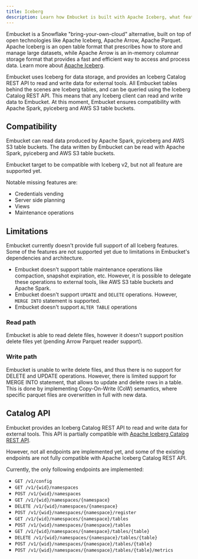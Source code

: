```yaml
---
title: Iceberg
description: Learn how Embucket is built with Apache Iceberg, what features are supported and what are current limitations.
---
```


Embucket is a Snowflake "bring-your-own-cloud" alternative, built on top of open technologies like Apache Iceberg, Apache Arrow, Apache Parquet. Apache Iceberg is an open table format that prescribes how to store and manage large datasets, while Apache Arrow is an in-memory columnar storage format that provides a fast and efficient way to access and process data. Learn more about [Apache Iceberg](https://iceberg.apache.org/).

Embucket uses Iceberg for data storage, and provides an Iceberg Catalog REST API to read and write data for external tools. All Embucket tables behind the scenes are Iceberg tables, and can be queried using the Iceberg Catalog REST API. This means that any Iceberg client can read and write data to Embucket. At this moment, Embucket ensures compatibility with Apache Spark, pyiceberg and AWS S3 table buckets.

## Compatibility

Embucket can read data produced by Apache Spark, pyiceberg and AWS S3 table buckets.
The data written by Embucket can be read with Apache Spark, pyiceberg and AWS S3 table buckets.

Embucket target to be compatible with Iceberg v2, but not all feature are supported yet.

Notable missing features are:

- Credentials vending
- Server side planning
- Views
- Maintenance operations

## Limitations

Embucket currently doesn't provide full support of all Iceberg features. Some of the features are not supported yet due to limitations in Embucket's dependencies and architecture.

- Embucket doesn't support table maintenance operations like compaction, snapshot expiration, etc. However, it is possible to delegate these operations to external tools, like AWS S3 table buckets and Apache Spark.
- Embucket doesn't support `UPDATE` and `DELETE` operations. However, `MERGE INTO` statement is supported.
- Embucket doesn't support `ALTER TABLE` operations

### Read path

Embucket is able to read delete files, however it doesn't support position delete files yet (pending Arrow Parquet reader support).

### Write path

Embucket is unable to write delete files, and thus there is no support for DELETE and UPDATE operations. However, there is limited support for MERGE INTO statement, that allows to update and delete rows in a table. This is done by implementing Copy-On-Write (CoW) semantics, where specific parquet files are overwritten in full with new data.

## Catalog API

Embucket provides an Iceberg Catalog REST API to read and write data for external tools. This API is partially compatible with [Apache Iceberg Catalog REST API](https://iceberg.apache.org/spec/#catalog-rest-api).

However, not all endpoints are implemented yet, and some of the existing endpoints are not fully compatible with Apache Iceberg Catalog REST API.

Currently, the only following endpoints are implemented:

- `GET /v1/config`
- `GET /v1/{wid}/namespaces`
- `POST /v1/{wid}/namespaces`
- `GET /v1/{wid}/namespaces/{namespace}`
- `DELETE /v1/{wid}/namespaces/{namespace}`
- `POST /v1/{wid}/namespaces/{namespace}/register`
- `GET /v1/{wid}/namespaces/{namespace}/tables`
- `POST /v1/{wid}/namespaces/{namespace}/tables`
- `GET /v1/{wid}/namespaces/{namespace}/tables/{table}`
- `DELETE /v1/{wid}/namespaces/{namespace}/tables/{table}`
- `POST /v1/{wid}/namespaces/{namespace}/tables/{table}`
- `POST /v1/{wid}/namespaces/{namespace}/tables/{table}/metrics`
